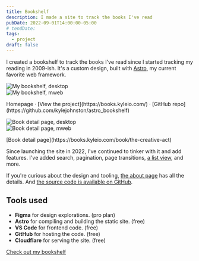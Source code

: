 ```yaml
---
title: Bookshelf
description: I made a site to track the books I've read
pubDate: 2022-09-01T14:00:00-05:00
# tendDate: 
tags:
  - project
draft: false
---
```


I created a bookshelf to track the books I've read since I started tracking my reading in 2009-ish. It's a custom design, built with [Astro](https://astro.build/), my current favorite web framework.

<div class="flex flex-row gap-2 wide">
	<div>
		<Image src={desktop} alt="My bookshelf, desktop" class="border border-neutral-200 rounded-sm shadow-xl" />
	</div>
	<div>
		<Image src={mweb} alt="My bookshelf, mweb" class="border border-neutral-200 rounded-sm shadow-xl" />
	</div>
</div>
<p class="caption">Homepage · [View the project](https://books.kyleio.com/) · [GitHub repo](https://github.com/kylejohnston/astro_bookshelf)</p>

<div class="flex flex-row gap-2">
	<div>
		<Image src={bookPageDesktop} alt="Book detail page, desktop" class="border border-neutral-200 rounded-sm" />
	</div>
	<div>
		<Image src={bookPageMweb} alt="Book detail page, mweb" class="border border-neutral-200 rounded-sm" />
	</div>
</div>
<p class="caption">[Book detail page](https://books.kyleio.com/book/the-creative-act)</p>

Since launching the site in 2022, I've continued to tinker with it and add features. I've added search, pagination, page transitions, [a list view](https://books.kyleio.com/list), and more.

If you're curious about the design and tooling, [the about page](https://books.kyleio.com/about) has all the details. And [the source code is available on GitHub](https://github.com/kylejohnston/astro_bookshelf).

## Tools used
- **Figma** for design explorations. (pro plan)
- **Astro** for compiling and building the static site. (free)
- **VS Code** for frontend code. (free)
- **GitHub** for hosting the code. (free)
- **Cloudflare** for serving the site. (free)

[Check out my bookshelf](https://books.kyleio.com/)